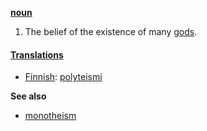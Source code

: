 '''[[noun]]'''

# The belief of the existence of many [[god]]s.

==== [[Translations]] ====

*[[Finnish]]: [[polyteismi]]

'''See also'''

* [[monotheism]]